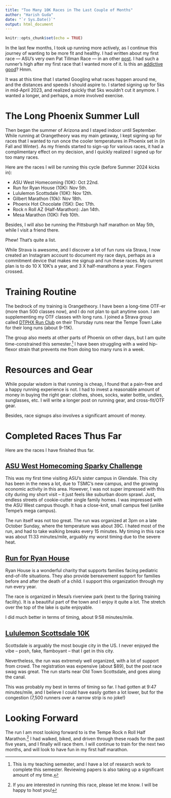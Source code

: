 ```yaml
---
title: "Too Many 10K Races in The Last Couple of Months"
author: "Harish Guda"
date: "`r Sys.Date()`"
output: html_document
---
```


```r
knitr::opts_chunk$set(echo = TRUE)
```

In the last few months, I took up running more actively, as I continue this journey of wanting to be more fit and healthy. I had written about my first race --- ASU's very own Pat Tillman Race --- in an other [post](https://harishguda.me/post/2023/04/15/run/). I had such a runner's high after my first race that I wanted more of it. Is this an [addictive good](https://www.jstor.org/stable/2006861)? Hmm.  

It was at this time that I started Googling what races happen around me, and the distances and speeds I should aspire to. I started signing up for 5ks in mid-April 2023, and realized quickly that 5ks wouldn't cut it anymore. I wanted a longer, and perhaps, a more involved exercise.

# The Long Phoenix Summer Lull

Then began the summer of Arizona and I stayed indoor until September. While running at Orangetheory was my main getaway, I kept signing up for races that I wanted to run once the cooler temperatures in Phoenix set in (in Fall and Winter). As my friends started to sign-up for various races, it had a complimentary effect on my decision, and I quickly realized I signed up for too many races. 

Here are the races I will be running this cycle (before Summer 2024 kicks in): 

- ASU West Homecoming (10K): Oct 22nd.
- Run for Ryan House (10K): Nov 5th.
- Lululemon Scottsdale (10K): Nov 12th. 
- Gilbert Marathon (10k): Nov 18th. 
- Phoenix Hot Chocolate (15K): Dec 17th.
- Rock n Roll AZ (Half-Marathon): Jan 14th. 
- Mesa Marathon (10K): Feb 10th. 

Besides, I will also be running the Pittsburgh half marathon on May 5th, while I visit a friend there. 

Phew! That's quite a list. 

While Strava is awesome, and I discover a lot of fun runs via Strava, I now created an Instagram account to document my race days, perhaps as a commitment device that makes me signup and run these races. My current plan is to do 10 X 10K's a year, and 3 X half-marathons a year. Fingers crossed.   

# Training Routine

The bedrock of my training is Orangetheory. I have been a long-time OTF-er (more than 500 classes now), and I do not plan to quit anytime soon. I am supplementing my OTF classes with long runs. I joined a Strava group called [DTPHX Run Club](https://www.instagram.com/dtphxrun/) on their Thursday runs near the Tempe Town Lake for their long runs (about 9-11K). 

The group also meets at other parts of Phoenix on other days, but I am quite time-constrained this semester.^[This is my teaching semester, and I have a lot of research work to complete this semester. Reviewing papers is also taking up a significant amount of my time.] I have been struggling with a weird hip-flexor strain that prevents me from doing too many runs in a week. 

# Resources and Gear

While popular wisdom is that running is cheap, I found that a pain-free and a happy running experience is not. I had to invest a reasonable amount of money in buying the right gear: clothes, shoes, socks, water bottle, undies, sunglasses, etc. I will write a longer post on running gear, and cross-fit/OTF gear.

Besides, race signups also involves a significant amount of money. 

# Completed Races Thus Far

Here are the races I have finished thus far. 

## [ASU West Homecoming Sparky Challenge](https://asuevents.asu.edu/event/sparkys-challenge-2023?eventDate=2023-10-22)

This was my first time visiting ASU's sister campus in Glendale. This city has been in the news a lot, due to TSMC's new campus, and the growing economic activity in this area. However, I was not super impressed with this city during my short visit -- it just feels like suburban doom sprawl. Just, endless streets of cookie-cutter single family homes. I was impressed with the ASU West campus though. It has a close-knit, small campus feel (unlike Tempe's mega campus). 

The run itself was not too great. The run was organized at 3pm on a late October Sunday, where the temperature was about 39C. I hated most of the run, and had to take walking breaks every 15 minutes. My timing in this race was about 11:33 minutes/mile, arguably my worst timing due to the severe heat. 

<center>

<div class="strava-embed-placeholder" data-embed-type="activity" data-embed-id="10111240799"></div><script src="https://strava-embeds.com/embed.js"></script>

</center>


## [Run for Ryan House](https://ryanhouse.org/run-ryan-house-3/)

Ryan House is a wonderful charity that supports families facing pediatric end-of-life situations. They also provide bereavement support for families before and after the death of a child. I support this organization through my run every year. 

The race is organized in Mesa's riverview park (next to the Spring training facility). It is a beautiful part of the town and I enjoy it quite a lot. The stretch over the top of the lake is quite enjoyable. 

<center>

<div class="strava-embed-placeholder" data-embed-type="activity" data-embed-id="10166011189"></div><script src="https://strava-embeds.com/embed.js"></script>

</center>

I did much better in terms of timing, about 9:58 minutes/mile. 

## [Lululemon Scottsdale 10K](https://lululemon10ktour.com/tour/10k-tour-scottsdale/)

Scottsdale is arguably the most bougie city in the US. I never enjoyed the vibe -- posh, fake, flamboyant -- that I get in this city. 

Nevertheless, the run was extremely well organized, with a lot of support from crowd. The registration was expensive (about $89), but the post race swag was great. The run starts near Old Town Scottsdale, and goes along the canal. 

<center>

<div class="strava-embed-placeholder" data-embed-type="activity" data-embed-id="10206842353"></div><script src="https://strava-embeds.com/embed.js"></script>

</center>

This was probably my best in terms of timing so far. I had gotten at 9:47 minutes/mile, and I believe I could have easily gotten a lot lower, but for the congestion (7,500 runners over a narrow strip is no joke!)

# Looking Forward

The run I am most looking forward to is the Tempe Rock n Roll Half Marathon.^[If you are interested in running this race, please let me know. I will be happy to host you!] I had walked, biked, and driven through these roads for the past five years, and I finally will race them. I will continue to train for the next two months, and will look to have fun in my first half marathon. 

